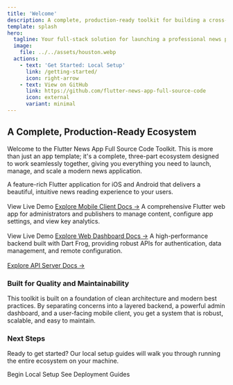 ```yaml
---
title: 'Welcome'
description: A complete, production-ready toolkit for building a cross-platform news application.
template: splash
hero:
  tagline: Your full-stack solution for launching a professional news platform. Includes a Flutter mobile app, a web-based dashboard, and a powerful Dart Frog backend.
  image:
    file: ../../assets/houston.webp
  actions:
    - text: 'Get Started: Local Setup'
      link: /getting-started/
      icon: right-arrow
    - text: View on GitHub
      link: https://github.com/flutter-news-app-full-source-code
      icon: external
      variant: minimal
---
```



## A Complete, Production-Ready Ecosystem

Welcome to the Flutter News App Full Source Code Toolkit. This is more than just an app template; it's a complete, three-part ecosystem designed to work seamlessly together, giving you everything you need to launch, manage, and scale a modern news application.

<CardGrid>
  <Card title="Mobile Client App" icon="phone">
    A feature-rich Flutter application for iOS and Android that delivers a beautiful, intuitive news reading experience to your users.
    <br /><br />
    <LinkButton href="https://flutter-news-app-full-source-code.github.io/flutter-news-app-mobile-client-full-source-code/" target="_blank">View Live Demo</LinkButton>
    <a href="/mobile-client/" style={{ display: 'block', marginTop: '0.5rem' }}>Explore Mobile Client Docs &rarr;</a>
  </Card>
  <Card title="Web Dashboard" icon="laptop">
    A comprehensive Flutter web app for administrators and publishers to manage content, configure app settings, and view key analytics.
    <br /><br />
    <LinkButton href="https://flutter-news-app-full-source-code.github.io/flutter-news-app-web-dashboard-full-source-code/" target="_blank">View Live Demo</LinkButton>
    <a href="/web-dashboard/" style={{ display: 'block', marginTop: '0.5rem' }}>Explore Web Dashboard Docs &rarr;</a>
  </Card>
  <Card title="API Server" icon="cloud">
    A high-performance backend built with Dart Frog, providing robust APIs for authentication, data management, and remote configuration.
    <br /><br />
    <a href="/api-server/" style={{ display: 'block', marginTop: '0.5rem' }}>Explore API Server Docs &rarr;</a>
  </Card>
</CardGrid>

### Built for Quality and Maintainability

This toolkit is built on a foundation of clean architecture and modern best practices. By separating concerns into a layered backend, a powerful admin dashboard, and a user-facing mobile client, you get a system that is robust, scalable, and easy to maintain.

### Next Steps

Ready to get started? Our local setup guides will walk you through running the entire ecosystem on your machine.

<div style={{ display: 'flex', gap: '1rem', marginTop: '1.5rem' }}>
  <LinkButton href="/getting-started/">
    Begin Local Setup
  </LinkButton>
  <LinkButton href="/deployment-guides/" variant="secondary">
    See Deployment Guides
  </LinkButton>
</div>

